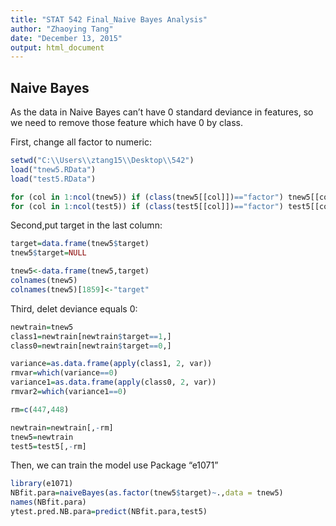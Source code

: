 ```yaml
---
title: "STAT 542 Final_Naive Bayes Analysis"
author: "Zhaoying Tang"
date: "December 13, 2015"
output: html_document
---
```


Naive Bayes
-----------------------------------------------------------------------------
As the data in Naive Bayes can't have 0 standard deviance in features, so we need to remove those feature which have 0 by class.


First, change all factor to numeric:

```r
setwd("C:\\Users\\ztang15\\Desktop\\542")
load("tnew5.RData")
load("test5.RData")

for (col in 1:ncol(tnew5)) if (class(tnew5[[col]])=="factor") tnew5[[col]] <- as.numeric(tnew5[[col]])
for (col in 1:ncol(test5)) if (class(test5[[col]])=="factor") test5[[col]] <- as.numeric(test5[[col]])
```

Second,put target in the last column:

```r
target=data.frame(tnew5$target)
tnew5$target=NULL

tnew5<-data.frame(tnew5,target)
colnames(tnew5)
colnames(tnew5)[1859]<-"target"
```

Third, delet deviance equals 0:
```r
newtrain=tnew5
class1=newtrain[newtrain$target==1,]
class0=newtrain[newtrain$target==0,]

variance=as.data.frame(apply(class1, 2, var))
rmvar=which(variance==0)
variance1=as.data.frame(apply(class0, 2, var))
rmvar2=which(variance1==0)

rm=c(447,448)

newtrain=newtrain[,-rm]
tnew5=newtrain
test5=test5[,-rm]
```

Then, we can train the model use Package "e1071"
```r
library(e1071)
NBfit.para=naiveBayes(as.factor(tnew5$target)~.,data = tnew5)
names(NBfit.para)
ytest.pred.NB.para=predict(NBfit.para,test5)
```
